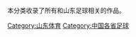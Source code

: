 {{Catnav|頁面分類|...|山东体育}}
{{Catnav|頁面分類|...|中國足球|中国各省足球}}

本分类收录了所有和山东足球相关的作品。

[[Category:山东体育|Category:山东体育]]
[[Category:中国各省足球|Category:中国各省足球]]